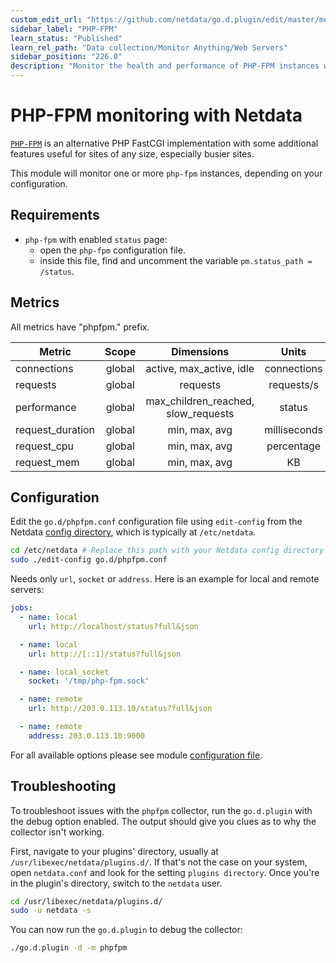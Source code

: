 ```yaml
---
custom_edit_url: "https://github.com/netdata/go.d.plugin/edit/master/modules/phpfpm/README.md"
sidebar_label: "PHP-FPM"
learn_status: "Published"
learn_rel_path: "Data collection/Monitor Anything/Web Servers"
sidebar_position: "226.0"
description: "Monitor the health and performance of PHP-FPM instances with zero configuration, per-second metric granularity, and interactive visualizations."
---
```



# PHP-FPM monitoring with Netdata

[`PHP-FPM`](https://php-fpm.org/) is an alternative PHP FastCGI implementation with some additional features useful for
sites of any size, especially busier sites.

This module will monitor one or more `php-fpm` instances, depending on your configuration.

## Requirements

- `php-fpm` with enabled `status` page:
    - open the `php-fpm` configuration file.
    - inside this file, find and uncomment the variable `pm.status_path = /status`.

## Metrics

All metrics have "phpfpm." prefix.

| Metric           | Scope  |             Dimensions              |    Units     |
|------------------|:------:|:-----------------------------------:|:------------:|
| connections      | global |      active, max_active, idle       | connections  |
| requests         | global |              requests               |  requests/s  |
| performance      | global | max_children_reached, slow_requests |    status    |
| request_duration | global |            min, max, avg            | milliseconds |
| request_cpu      | global |            min, max, avg            |  percentage  |
| request_mem      | global |            min, max, avg            |      KB      |

## Configuration

Edit the `go.d/phpfpm.conf` configuration file using `edit-config` from the
Netdata [config directory](https://learn.netdata.cloud/docs/configure/nodes), which is typically at `/etc/netdata`.

```bash
cd /etc/netdata # Replace this path with your Netdata config directory
sudo ./edit-config go.d/phpfpm.conf
```

Needs only `url`, `socket` or `address`. Here is an example for local and remote servers:

```yaml
jobs:
  - name: local
    url: http://localhost/status?full&json

  - name: local
    url: http://[::1]/status?full&json

  - name: local_socket
    socket: '/tmp/php-fpm.sock'

  - name: remote
    url: http://203.0.113.10/status?full&json

  - name: remote
    address: 203.0.113.10:9000
```

For all available options please see
module [configuration file](https://github.com/netdata/go.d.plugin/blob/master/config/go.d/phpfpm.conf).

## Troubleshooting

To troubleshoot issues with the `phpfpm` collector, run the `go.d.plugin` with the debug option enabled. The output
should give you clues as to why the collector isn't working.

First, navigate to your plugins' directory, usually at `/usr/libexec/netdata/plugins.d/`. If that's not the case on your
system, open `netdata.conf` and look for the setting `plugins directory`. Once you're in the plugin's directory, switch
to the `netdata` user.

```bash
cd /usr/libexec/netdata/plugins.d/
sudo -u netdata -s
```

You can now run the `go.d.plugin` to debug the collector:

```bash
./go.d.plugin -d -m phpfpm
```

